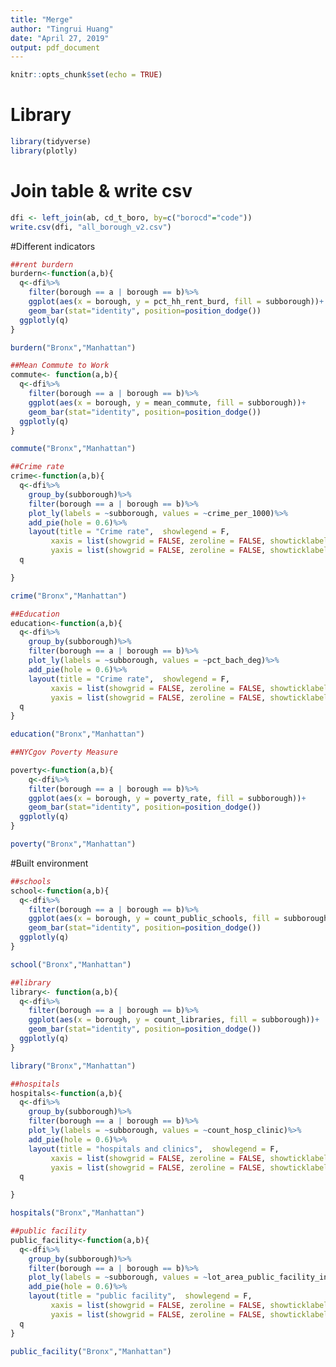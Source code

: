 ```yaml
---
title: "Merge"
author: "Tingrui Huang"
date: "April 27, 2019"
output: pdf_document
---
```


```r
knitr::opts_chunk$set(echo = TRUE)
```

# Library
```r
library(tidyverse)
library(plotly)
```



# Join table & write csv
```r
dfi <- left_join(ab, cd_t_boro, by=c("borocd"="code"))
write.csv(dfi, "all_borough_v2.csv")
```


#Different indicators
```r
##rent burdern 
burdern<-function(a,b){
  q<-dfi%>%
    filter(borough == a | borough == b)%>%
    ggplot(aes(x = borough, y = pct_hh_rent_burd, fill = subborough))+
    geom_bar(stat="identity", position=position_dodge())
  ggplotly(q)
}

burdern("Bronx","Manhattan")

##Mean Commute to Work
commute<- function(a,b){
  q<-dfi%>%
    filter(borough == a | borough == b)%>%
    ggplot(aes(x = borough, y = mean_commute, fill = subborough))+
    geom_bar(stat="identity", position=position_dodge())
  ggplotly(q)
}

commute("Bronx","Manhattan")

##Crime rate
crime<-function(a,b){
  q<-dfi%>%
    group_by(subborough)%>%
    filter(borough == a | borough == b)%>%
    plot_ly(labels = ~subborough, values = ~crime_per_1000)%>%
    add_pie(hole = 0.6)%>%
    layout(title = "Crime rate",  showlegend = F,
         xaxis = list(showgrid = FALSE, zeroline = FALSE, showticklabels = FALSE),
         yaxis = list(showgrid = FALSE, zeroline = FALSE, showticklabels = FALSE))
  q

}

crime("Bronx","Manhattan")

##Education
education<-function(a,b){
  q<-dfi%>%
    group_by(subborough)%>%
    filter(borough == a | borough == b)%>%
    plot_ly(labels = ~subborough, values = ~pct_bach_deg)%>%
    add_pie(hole = 0.6)%>%
    layout(title = "Crime rate",  showlegend = F,
         xaxis = list(showgrid = FALSE, zeroline = FALSE, showticklabels = FALSE),
         yaxis = list(showgrid = FALSE, zeroline = FALSE, showticklabels = FALSE))
  q
}

education("Bronx","Manhattan")

##NYCgov Poverty Measure

poverty<-function(a,b){
    q<-dfi%>%
    filter(borough == a | borough == b)%>%
    ggplot(aes(x = borough, y = poverty_rate, fill = subborough))+
    geom_bar(stat="identity", position=position_dodge())
  ggplotly(q)
}

poverty("Bronx","Manhattan")


```

#Built environment
```r
##schools 
school<-function(a,b){
  q<-dfi%>%
    filter(borough == a | borough == b)%>%
    ggplot(aes(x = borough, y = count_public_schools, fill = subborough))+
    geom_bar(stat="identity", position=position_dodge())
  ggplotly(q)
}

school("Bronx","Manhattan")

##library
library<- function(a,b){
  q<-dfi%>%
    filter(borough == a | borough == b)%>%
    ggplot(aes(x = borough, y = count_libraries, fill = subborough))+
    geom_bar(stat="identity", position=position_dodge())
  ggplotly(q)
}

library("Bronx","Manhattan")

##hospitals
hospitals<-function(a,b){
  q<-dfi%>%
    group_by(subborough)%>%
    filter(borough == a | borough == b)%>%
    plot_ly(labels = ~subborough, values = ~count_hosp_clinic)%>%
    add_pie(hole = 0.6)%>%
    layout(title = "hospitals and clinics",  showlegend = F,
         xaxis = list(showgrid = FALSE, zeroline = FALSE, showticklabels = FALSE),
         yaxis = list(showgrid = FALSE, zeroline = FALSE, showticklabels = FALSE))
  q

}

hospitals("Bronx","Manhattan")

##public facility
public_facility<-function(a,b){
  q<-dfi%>%
    group_by(subborough)%>%
    filter(borough == a | borough == b)%>%
    plot_ly(labels = ~subborough, values = ~lot_area_public_facility_institution)%>%
    add_pie(hole = 0.6)%>%
    layout(title = "public facility",  showlegend = F,
         xaxis = list(showgrid = FALSE, zeroline = FALSE, showticklabels = FALSE),
         yaxis = list(showgrid = FALSE, zeroline = FALSE, showticklabels = FALSE))
  q
}

public_facility("Bronx","Manhattan")





```


